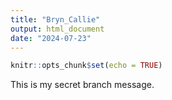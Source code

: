 ```yaml
---
title: "Bryn_Callie"
output: html_document
date: "2024-07-23"
---
```


```r
knitr::opts_chunk$set(echo = TRUE)
```

This is my secret branch message. 